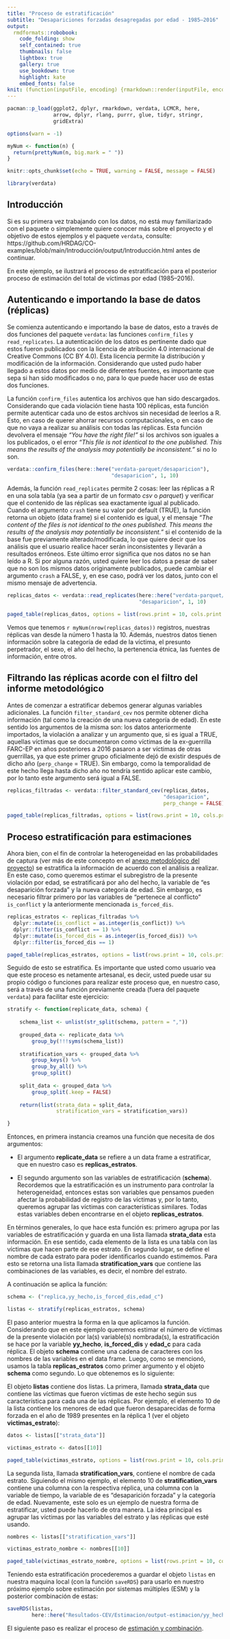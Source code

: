 ```yaml
---
title: "Proceso de estratificación"
subtitle: "Desapariciones forzadas desagregadas por edad - 1985–2016"
output:
  rmdformats::robobook:
    code_folding: show
    self_contained: true
    thumbnails: false
    lightbox: true
    gallery: true
    use_bookdown: true
    highlight: kate
    embed_fonts: false
knit: (function(inputFile, encoding) {rmarkdown::render(inputFile, encoding = encoding, output_dir = "../output") })
---
```


```r

pacman::p_load(ggplot2, dplyr, rmarkdown, verdata, LCMCR, here,
               arrow, dplyr, rlang, purrr, glue, tidyr, stringr, 
               gridExtra)

options(warn = -1)

```

```r

myNum <- function(n) {
  return(prettyNum(n, big.mark = " "))
}

knitr::opts_chunk$set(echo = TRUE, warning = FALSE, message = FALSE)

```

```r

library(verdata)

```

## Introducción {-}

Si es su primera vez trabajando con los datos, no está muy familiarizado con el 
paquete o simplemente quiere conocer más sobre el proyecto y el objetivo de 
estos ejemplos y el paquete `verdata`, consulte:
https://github.com/HRDAG/CO-examples/blob/main/Introducción/output/Introducción.html 
antes de continuar. 

En este ejemplo, se ilustrará el proceso de estratificación para el posterior
proceso de estimación del total de víctimas por edad (1985–2016). 

## Autenticando e importando la base de datos (réplicas) {-}

Se comienza autenticando e importando la base de datos, esto a 
través de dos funciones del paquete `verdata`: las funciones `confirm_files` y 
`read_replicates`. La autenticación de los datos es pertinente dado que estos 
fueron publicados con la licencia de atribución 4.0 internacional de Creative 
Commons (CC BY 4.0). Esta licencia permite la distribución y modificación de la 
información. Considerando que usted pudo haber llegado a estos datos por medio 
de diferentes fuentes, es importante que sepa si han sido modificados o no, para 
lo que puede hacer uso de estas dos funciones. 

La función `confirm_files` autentica los archivos que han sido descargados. 
Considerando que cada violación tiene hasta 100 réplicas, esta función permite
autenticar cada uno de estos archivos sin necesidad de leerlos a R. Esto, en 
caso de querer ahorrar recursos computacionales, o en caso de que no vaya a 
realizar su análisis con todas las réplicas. Esta función devolvera el mensaje 
_"You have the right file!"_ si los archivos son iguales a los publicados, o 
el error _"This file is not identical to the one published. This means the results of the analysis may potentially be inconsistent."_ si no lo son. 

```r

verdata::confirm_files(here::here("verdata-parquet/desaparicion"), 
                                  "desaparicion", 1, 10)

```

Además, la función `read_replicates` permite 2 cosas: leer las réplicas a R en
una sola tabla (ya sea a partir de un formato *csv* o *parquet*) y verificar 
que el contenido de las réplicas sea exactamente igual al publicado.
Cuando el argumento `crash` tiene su valor por default (TRUE), la función 
retorna un objeto (data frame) si el contenido es igual, y el mensaje
_"The content of the files is not identical to the ones published. This means the results of the analysis may potentially be inconsistent."_ si el contenido de la base fue 
previamente alterado/modificada, lo que quiere decir que los análisis que el 
usuario realice hacer serán inconsistentes y llevarán a resultados erróneos. 
Este último error significa que nos datos no se han leído a R. Si por alguna 
razón, usted quiere leer los datos a pesar de saber que no son los mismos datos 
originamente publicados, puede cambiar el argumento `crash` a FALSE, y, 
en ese caso, podrá ver los datos, junto con el mismo mensaje de advertencia. 

```r

replicas_datos <- verdata::read_replicates(here::here("verdata-parquet/desaparicion"),
                                           "desaparicion", 1, 10)

paged_table(replicas_datos, options = list(rows.print = 10, cols.print = 5))

```

Vemos que tenemos `r myNum(nrow(replicas_datos))` registros, nuestras réplicas 
van desde la número 1 hasta la 10. Además, nuestros datos tienen información 
sobre la categoría de edad de la víctima, el presunto perpetrador, el sexo, 
el año del hecho, la pertenencia étnica, las fuentes de información, entre otros. 

## Filtrando las réplicas acorde con el filtro del informe metodológico {-}

Antes de comenzar a estratificar debemos generar algunas variables adicionales. 
La función `filter_standard_cev` nos permite obtener dicha información (tal como 
la creación de una nueva categoría de edad). En este sentido los argumentos de 
la misma son: los datos anteriormente importados, la violación a analizar y 
un argumento que, si es igual a TRUE, aquellas víctimas que se documentaron 
como víctimas de la ex-guerrilla FARC-EP en años posteriores a 2016 pasaron a 
ser víctimas de otras guerrillas, ya que este primer grupo oficialmente dejó de 
existir después de dicho año (`perp_change` = TRUE). Sin embargo, como la 
temporalidad de este hecho llega hasta dicho año no tendría sentido aplicar este 
cambio, por lo tanto este argumento será igual a FALSE.

```r

replicas_filtradas <- verdata::filter_standard_cev(replicas_datos,
                                                   "desaparicion", 
                                                   perp_change = FALSE) 

paged_table(replicas_filtradas, options = list(rows.print = 10, cols.print = 5))

```

## Proceso estratificación para estimaciones {-}

Ahora bien, con el fin de controlar la heterogeneidad  en las probabilidades de captura 
(ver más de este concepto en el [anexo metodológico del proyecto](https://www.comisiondelaverdad.co/anexo-proyecto-jep-cevhrdag)) se estratifica la información de acuerdo con el análisis a realizar. En este caso, 
como queremos estimar el subregistro de la presente violación por edad,
se estratificará por año del hecho, la variable de "es desaparición forzada" y 
la nueva categoría de edad. Sin embargo, es necesario filtrar primero por las 
variables de "pertenece al conflicto" `is_conflict` y la anteriormente 
mencionada `is_forced_dis`.

```r

replicas_estratos <- replicas_filtradas %>% 
  dplyr::mutate(is_conflict = as.integer(is_conflict)) %>% 
  dplyr::filter(is_conflict == 1) %>% 
  dplyr::mutate(is_forced_dis = as.integer(is_forced_dis)) %>% 
  dplyr::filter(is_forced_dis == 1)

paged_table(replicas_estratos, options = list(rows.print = 10, cols.print = 5))

```
Seguido de esto se estratifica. Es importante que usted como usuario 
vea que este proceso es netamente artesanal, es decir, usted puede usar su propio
código o funciones para realizar este proceso que, en nuestro caso, será a través
de una función previamente creada (fuera del paquete `verdata`) para facilitar 
este ejercicio:

```r

stratify <- function(replicate_data, schema) {
    
    schema_list <- unlist(str_split(schema, pattern = ","))
    
    grouped_data <- replicate_data %>%
        group_by(!!!syms(schema_list))
    
    stratification_vars <- grouped_data %>%
        group_keys() %>%
        group_by_all() %>%
        group_split()
    
    split_data <- grouped_data %>%
        group_split(.keep = FALSE)
    
    return(list(strata_data = split_data,
                stratification_vars = stratification_vars))

}

```

Entonces, en primera instancia creamos una función que necesita de dos 
argumentos:

-  El argumento **replicate_data** se refiere a un data frame a estratificar,
que en nuestro caso es **replicas_estratos**.

- El segundo argumento son las variables de estratificación (**schema**). 
Recordemos que la estratificación es un instrumento para controlar la heterogeneidad, 
entonces estas son variables que pensamos pueden afectar la probabilidad de 
registro de las víctimas y, por lo tanto, queremos agrupar las víctimas con 
características similares. Todas estas variables deben encontrarse en el objeto 
**replicas_estratos**.

En términos generales, lo que hace esta función es: primero agrupa por las
variables de estratificación y guarda en una lista llamada **strata_data** esta 
información. En ese sentido, cada elemento de la lista es una tabla con las
víctimas que hacen parte de ese estrato. En segundo lugar, se define el 
nombre de cada estrato para poder identificarlos cuando estimemos. 
Para esto se retorna una lista llamada **stratification_vars** que 
contiene las combinaciones de las variables, es decir, el nombre del estrato. 

A continuación se aplica la función:

```r

schema <- ("replica,yy_hecho,is_forced_dis,edad_c")

listas <- stratify(replicas_estratos, schema)

```

El paso anterior muestra la forma en la que aplicamos la función. Considerando 
que en este ejemplo queremos estimar el número de víctimas de la presente violación
por la(s) variable(s) nombrada(s), la estratificación se hace por la variable 
**yy_hecho**, **is_forced_dis** y **edad_c** para cada réplica. El objeto 
**schema** contiene una cadena de caracteres con los nombres de las variables en 
el data frame. Luego, como se mencionó, usamos la tabla **replicas_estratos**
como primer argumento y el objeto **schema** como segundo. Lo que obtenemos es
lo siguiente:

El objeto **listas** contiene dos listas. La primera, llamada **strata_data** que
contiene las víctimas que fueron víctimas de este hecho según sus característica
para cada una de las réplicas. Por ejemplo, el elemento 10 de la lista contiene
los menores de edad que fueron desaparecidas de forma forzada en el año de 1989
presentes en la réplica 1 (ver el objeto **victimas_estrato**):

```r

datos <- listas[["strata_data"]]

victimas_estrato <- datos[[10]]

paged_table(victimas_estrato, options = list(rows.print = 10, cols.print = 5))

```
La segunda lista, llamada **stratification_vars**, contiene el nombre de cada 
estrato. Siguiendo el mismo ejemplo, el elemento 10 de **stratification_vars** 
contiene una columna con la respectiva réplica, una columna con la variable de
tiempo, la variable de es "desaparición forzada" y la categoría de edad. 
Nuevamente, este solo es un ejemplo de nuestra forma de estratificar, usted puede 
hacerlo de otra manera. La idea principal es agrupar las víctimas por las 
variables del estrato y las réplicas que esté usando.

```r

nombres <- listas[["stratification_vars"]]

victimas_estrato_nombre <- nombres[[10]]

paged_table(victimas_estrato_nombre, options = list(rows.print = 10, cols.print = 5))

```

Teniendo esta estratificación procederemos a guardar el objeto `listas` 
en nuestra maquina local (con la función `saveRDS`) para usarlo en nuestro 
próximo ejemplo sobre estimación por sistemas múltiples (ESM) y la posterior
combinación de estas:

```r

saveRDS(listas, 
        here::here("Resultados-CEV/Estimacion/output-estimacion/yy_hecho-is_forced_dis-edad_c-desaparicion.rds"))

```

El siguiente paso es realizar el proceso de [estimación y combinación](https://github.com/HRDAG/CO-examples/blob/main/Resultados-CEV/Estimacion/output/desaparicion-edad-estimacion.html).
